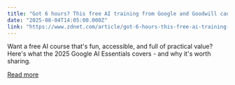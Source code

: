 ```yaml
---
title: "Got 6 hours? This free AI training from Google and Goodwill can boost your resume today"
date: "2025-08-04T14:05:00.000Z"
link: "https://www.zdnet.com/article/got-6-hours-this-free-ai-training-from-google-and-goodwill-can-boost-your-resume-today/"
---
```


Want a free AI course that's fun, accessible, and full of practical value? Here's what the 2025 Google AI Essentials covers - and why it's worth sharing.

[Read more](https://www.zdnet.com/article/got-6-hours-this-free-ai-training-from-google-and-goodwill-can-boost-your-resume-today/)
